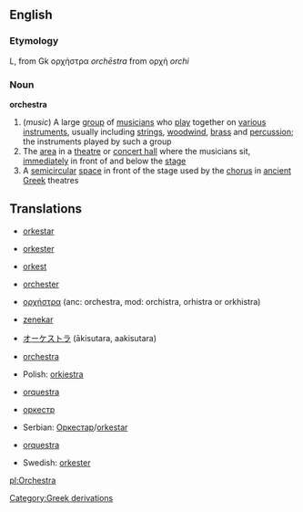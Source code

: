==English==
===Etymology===

L, from Gk ορχήστρα ''orch&#275;stra'' from ορχή ''orchi''

===Noun===
{{wikipedia}}
'''orchestra'''
#(''music'') A large [[group]] of [[musicians]] who [[play]] together on [[various]] [[instrument]]s, usually including [[strings]], [[woodwind]], [[brass]] and [[percussion]]; the instruments played by such a group
#The [[area]] in a [[theatre]] or [[concert hall]] where the musicians sit, [[immediately]] in front of and below the [[stage]]
#A [[semicircular]] [[space]] in front of the stage used by the [[chorus]] in [[ancient]] [[Greek]] theatres

==Translations==

*{{hr}} [[orkestar]]
*{{da}} [[orkester]]
*{{nl}} [[orkest]]
*{{de}} [[orchester]]
*{{el}} [[ορχήστρα]] (anc: orchestra, mod: orchistra, orhistra or orkhistra)
*{{hu}} [[zenekar]]
*{{ja}} [[オーケストラ]] (&#257;kisutara, aakisutara)
*{{la}} [[orchestra]]
*Polish: [[orkiestra]]
*{{pt}} [[orquestra]]
*{{ru}} [[оркестр]]
*Serbian: [[Оркестар]]/[[orkestar]]
*{{es}} [[orquestra]]
*Swedish: [[orkester]]

[[Category:Greek derivations]]

[[pl:Orchestra]]